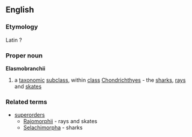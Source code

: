 ==English==
===Etymology===
Latin ?
===Proper noun===
{{wikipedia}}
'''Elasmobranchii'''
#a [[taxonomic]] [[subclass]], within [[class]] [[Chondrichthyes]] - the [[shark]]s, [[ray]]s and [[skate]]s
===Related terms===
{{wikispecies}}
*[[superorder]]s
**[[Rajomorphii]] - rays and skates
**[[Selachimorpha]] - sharks